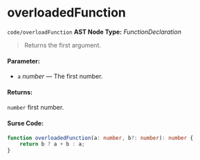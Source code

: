 
<Meta title="code/overloadFunction" />

# overloadedFunction

`code/overloadFunction`
**AST Node Type:** *FunctionDeclaration*

> Returns the first argument.

#### Parameter:

- `a` *number* — The first number.
#### Returns:
`number`  first number.

#### Surse Code:

```ts
function overloadedFunction(a: number, b?: number): number {
    return b ? a + b : a;
}

```

